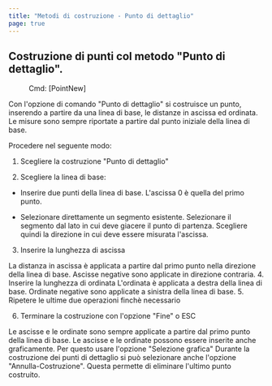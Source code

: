 ```yaml
---
title: "Metodi di costruzione - Punto di dettaglio"
page: true
---
```

## Costruzione di punti col metodo &quot;Punto di dettaglio&quot;.
 <Menu> Cmd: [PointNew] </Menu> 

Con l&#39;opzione di comando &quot;Punto di dettaglio&quot; si costruisce un punto, inserendo a partire da una linea di base, le distanze in ascissa ed ordinata. Le misure sono sempre riportate a partire dal punto iniziale della linea di base.

Procedere nel seguente modo:

1. Scegliere la costruzione &quot;Punto di dettaglio&quot;

2. Scegliere la linea di base:

-  Inserire due punti della linea di base. L&#39;ascissa 0 &#232; quella del primo punto.

-  Selezionare direttamente un segmento esistente. Selezionare il segmento dal lato in cui deve giacere il punto di partenza. Scegliere quindi la direzione in cui deve essere misurata l&#39;ascissa. 



3. Inserire la lunghezza di ascissa


<Success>
 La distanza in ascissa &#232; applicata a partire dal primo punto nella direzione della linea di base. Ascisse negative sono applicate in direzione contraria.

</Success>
4. Inserire la lunghezza di ordinata


<Success>
 L&#39;ordinata &#232; applicata a destra della linea di base. Ordinate negative sono applicate a sinistra della linea di base.

</Success>
5. Ripetere le ultime due operazioni finch&#232; necessario

6. Terminare la costruzione con l&#39;opzione &quot;Fine&quot; o <Border>ESC</Border> 



<Success>
Le ascisse e le ordinate sono sempre applicate a partire dal primo punto della linea di base.
</Success>

<Success>
Le ascisse e le ordinate possono essere inserite anche graficamente. Per questo usare l&#39;opzione &quot;Selezione grafica&quot;
</Success>

<Success>
Durante la costruzione dei punti di dettaglio si pu&#242; selezionare anche l&#39;opzione &quot;Annulla-Costruzione&quot;. Questa permette di eliminare l&#39;ultimo punto costruito.
</Success>
